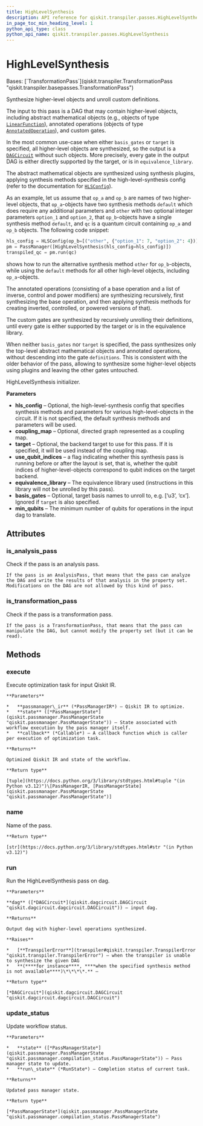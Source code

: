 ```yaml
---
title: HighLevelSynthesis
description: API reference for qiskit.transpiler.passes.HighLevelSynthesis
in_page_toc_min_heading_level: 1
python_api_type: class
python_api_name: qiskit.transpiler.passes.HighLevelSynthesis
---
```


# HighLevelSynthesis

<Class id="qiskit.transpiler.passes.HighLevelSynthesis" isDedicatedPage={true} github="https://github.com/Qiskit/qiskit/tree/main/qiskit/transpiler/passes/synthesis/high_level_synthesis.py#L269-L646" signature="qiskit.transpiler.passes.HighLevelSynthesis(*args, **kwargs)" modifiers="class">
  Bases: [`TransformationPass`](qiskit.transpiler.TransformationPass "qiskit.transpiler.basepasses.TransformationPass")

  Synthesize higher-level objects and unroll custom definitions.

  The input to this pass is a DAG that may contain higher-level objects, including abstract mathematical objects (e.g., objects of type [`LinearFunction`](qiskit.circuit.library.LinearFunction "qiskit.circuit.library.LinearFunction")), annotated operations (objects of type [`AnnotatedOperation`](qiskit.circuit.AnnotatedOperation "qiskit.circuit.AnnotatedOperation")), and custom gates.

  In the most common use-case when either `basis_gates` or `target` is specified, all higher-level objects are synthesized, so the output is a [`DAGCircuit`](qiskit.dagcircuit.DAGCircuit "qiskit.dagcircuit.DAGCircuit") without such objects. More precisely, every gate in the output DAG is either directly supported by the target, or is in `equivalence_library`.

  The abstract mathematical objects are synthesized using synthesis plugins, applying synthesis methods specified in the high-level-synthesis config (refer to the documentation for [`HLSConfig`](qiskit.transpiler.passes.HLSConfig "qiskit.transpiler.passes.HLSConfig")).

  As an example, let us assume that `op_a` and `op_b` are names of two higher-level objects, that `op_a`-objects have two synthesis methods `default` which does require any additional parameters and `other` with two optional integer parameters `option_1` and `option_2`, that `op_b`-objects have a single synthesis method `default`, and `qc` is a quantum circuit containing `op_a` and `op_b` objects. The following code snippet:

  ```python
  hls_config = HLSConfig(op_b=[("other", {"option_1": 7, "option_2": 4})])
  pm = PassManager([HighLevelSynthesis(hls_config=hls_config)])
  transpiled_qc = pm.run(qc)
  ```

  shows how to run the alternative synthesis method `other` for `op_b`-objects, while using the `default` methods for all other high-level objects, including `op_a`-objects.

  The annotated operations (consisting of a base operation and a list of inverse, control and power modifiers) are synthesizing recursively, first synthesizing the base operation, and then applying synthesis methods for creating inverted, controlled, or powered versions of that).

  The custom gates are synthesized by recursively unrolling their definitions, until every gate is either supported by the target or is in the equivalence library.

  When neither `basis_gates` nor `target` is specified, the pass synthesizes only the top-level abstract mathematical objects and annotated operations, without descending into the gate `definitions`. This is consistent with the older behavior of the pass, allowing to synthesize some higher-level objects using plugins and leaving the other gates untouched.

  HighLevelSynthesis initializer.

  **Parameters**

  *   **hls\_config** – Optional, the high-level-synthesis config that specifies synthesis methods and parameters for various high-level-objects in the circuit. If it is not specified, the default synthesis methods and parameters will be used.
  *   **coupling\_map** – Optional, directed graph represented as a coupling map.
  *   **target** – Optional, the backend target to use for this pass. If it is specified, it will be used instead of the coupling map.
  *   **use\_qubit\_indices** – a flag indicating whether this synthesis pass is running before or after the layout is set, that is, whether the qubit indices of higher-level-objects correspond to qubit indices on the target backend.
  *   **equivalence\_library** – The equivalence library used (instructions in this library will not be unrolled by this pass).
  *   **basis\_gates** – Optional, target basis names to unroll to, e.g. \[‘u3’, ‘cx’]. Ignored if `target` is also specified.
  *   **min\_qubits** – The minimum number of qubits for operations in the input dag to translate.

  ## Attributes

  ### is\_analysis\_pass

  <Attribute id="qiskit.transpiler.passes.HighLevelSynthesis.is_analysis_pass">
    Check if the pass is an analysis pass.

    If the pass is an AnalysisPass, that means that the pass can analyze the DAG and write the results of that analysis in the property set. Modifications on the DAG are not allowed by this kind of pass.
  </Attribute>

  ### is\_transformation\_pass

  <Attribute id="qiskit.transpiler.passes.HighLevelSynthesis.is_transformation_pass">
    Check if the pass is a transformation pass.

    If the pass is a TransformationPass, that means that the pass can manipulate the DAG, but cannot modify the property set (but it can be read).
  </Attribute>

  ## Methods

  ### execute

  <Function id="qiskit.transpiler.passes.HighLevelSynthesis.execute" github="https://github.com/Qiskit/qiskit/tree/main/qiskit/transpiler/basepasses.py#L189-L211" signature="execute(passmanager_ir, state, callback=None)">
    Execute optimization task for input Qiskit IR.

    **Parameters**

    *   **passmanager\_ir** (*PassManagerIR*) – Qiskit IR to optimize.
    *   **state** ([*PassManagerState*](qiskit.passmanager.PassManagerState "qiskit.passmanager.PassManagerState")) – State associated with workflow execution by the pass manager itself.
    *   **callback** (*Callable*) – A callback function which is caller per execution of optimization task.

    **Returns**

    Optimized Qiskit IR and state of the workflow.

    **Return type**

    [tuple](https://docs.python.org/3/library/stdtypes.html#tuple "(in Python v3.12)")\[PassManagerIR, [PassManagerState](qiskit.passmanager.PassManagerState "qiskit.passmanager.PassManagerState")]
  </Function>

  ### name

  <Function id="qiskit.transpiler.passes.HighLevelSynthesis.name" github="https://github.com/Qiskit/qiskit/tree/main/qiskit/passmanager/base_tasks.py#L68-L70" signature="name()">
    Name of the pass.

    **Return type**

    [str](https://docs.python.org/3/library/stdtypes.html#str "(in Python v3.12)")
  </Function>

  ### run

  <Function id="qiskit.transpiler.passes.HighLevelSynthesis.run" github="https://github.com/Qiskit/qiskit/tree/main/qiskit/transpiler/passes/synthesis/high_level_synthesis.py#L369-L415" signature="run(dag)">
    Run the HighLevelSynthesis pass on dag.

    **Parameters**

    **dag** ([*DAGCircuit*](qiskit.dagcircuit.DAGCircuit "qiskit.dagcircuit.dagcircuit.DAGCircuit")) – input dag.

    **Returns**

    Output dag with higher-level operations synthesized.

    **Raises**

    *   [**TranspilerError**](transpiler#qiskit.transpiler.TranspilerError "qiskit.transpiler.TranspilerError") – when the transpiler is unable to synthesize the given DAG
    *   **(****for instance****, ****when the specified synthesis method is not available****)\*\*\*\*.** –

    **Return type**

    [*DAGCircuit*](qiskit.dagcircuit.DAGCircuit "qiskit.dagcircuit.dagcircuit.DAGCircuit")
  </Function>

  ### update\_status

  <Function id="qiskit.transpiler.passes.HighLevelSynthesis.update_status" github="https://github.com/Qiskit/qiskit/tree/main/qiskit/transpiler/basepasses.py#L213-L221" signature="update_status(state, run_state)">
    Update workflow status.

    **Parameters**

    *   **state** ([*PassManagerState*](qiskit.passmanager.PassManagerState "qiskit.passmanager.compilation_status.PassManagerState")) – Pass manager state to update.
    *   **run\_state** (*RunState*) – Completion status of current task.

    **Returns**

    Updated pass manager state.

    **Return type**

    [*PassManagerState*](qiskit.passmanager.PassManagerState "qiskit.passmanager.compilation_status.PassManagerState")
  </Function>
</Class>

